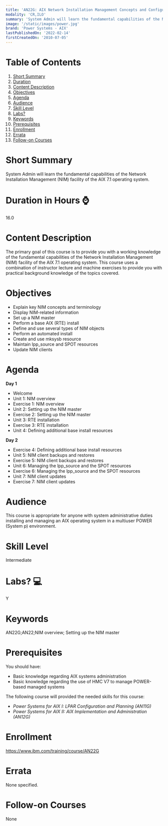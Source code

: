 ```yaml
---
title: 'AN22G: AIX Network Installation Management Concepts and Configuration'
modality: 'CR,ILO'
summary: 'System Admin will learn the fundamental capabilities of the Network Installation Management (NIM) facility of the AIX 7.1 operating system. '
image: '/static/images/power.jpg'
brand: 'Power Systems - AIX'
lastPublishedOn: '2022-02-14'
firstCreatedOn: '2010-07-05'
---
```

# Table of Contents
1.  [Short Summary](#short-summary)
2.  [Duration](#duration-in-hours-)
3.  [Content Description](#content-description)
4.  [Objectives](#objectives)
5.  [Agenda](#agenda)
6.  [Audience](#audience)
7.  [Skill Level](#skill-level)
8.  [Labs?](#labs-)
9.  [Keywords](#keywords)
10. [Prerequisites](#prerequisites)
11. [Enrollment](#enrollment)
12. [Errata](#errata)
13. [Follow-on Courses](#follow-on-courses)

# Short Summary
System Admin will learn the fundamental capabilities of the Network Installation Management (NIM) facility of the AIX 7.1 operating system. 

# Duration in Hours ⌚
16.0

# Content Description
The primary goal of this course is to provide you with a working knowledge of the fundamental capabilities of the Network Installation Management (NIM) facility of the AIX 7.1 operating system. This course uses a combination of instructor lecture and machine exercises to provide you with practical background knowledge of the topics covered.



# Objectives
* Explain key NIM concepts and terminology
* Display NIM-related information
* Set up a NIM master
* Perform a base AIX (RTE) install
* Define and use several types of NIM objects
* Perform an automated install
* Create and use mksysb resource
* Maintain lpp\_source and SPOT resources
* Update NIM clients


# Agenda
**Day 1**

* Welcome
* Unit 1: NIM overview
* Exercise 1: NIM overview
* Unit 2: Setting up the NIM master
* Exercise 2: Setting up the NIM master
* Unit 3: RTE installation
* Exercise 3: RTE installation
* Unit 4: Defining additional base install resources

**Day 2**

* Exercise 4: Defining additional base install resources
* Unit 5: NIM client backups and restores
* Exercise 5: NIM client backups and restores
* Unit 6: Managing the lpp\_source and the SPOT resources
* Exercise 6: Managing the lpp\_source and the SPOT resources
* Unit 7: NIM client updates
* Exercise 7: NIM client updates


# Audience
This course is appropriate for anyone with system administrative duties installing and managing an AIX operating system in a multiuser POWER (System p) environment.



# Skill Level
Intermediate        

# Labs? 💻
Y

# Keywords
AN22G;AN22;NIM overview; Setting up the NIM master

# Prerequisites
You should have:


* Basic knowledge regarding AIX systems administration
* Basic knowledge regarding the use of HMC V7 to manage POWER-based managed systems


The following course will provided the needed skills for this course:


* *Power Systems for AIX I: LPAR Configuration and Planning (AN11G)*
* *Power Systems for AIX II: AIX Implementation and Administration (AN12G)*


# Enrollment
https://www.ibm.com/training/course/AN22G

# Errata
None specified.

# Follow-on Courses
None

